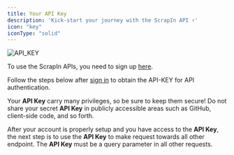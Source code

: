 ```yaml
---
title: Your API Key
description: 'Kick-start your journey with the ScrapIn API ⚡️'
icon: "key"
iconType: "solid"
---
```


![API_KEY](https://docs.reversecontact.com/integrations.png)

To use the ScrapIn APIs, you need to sign up [here](https://app.reversecontact.com/register).

Follow the steps below after [sign in](https://app.reversecontact.com/login) to obtain the API-KEY for API authentication.

<Steps>
  <Step title="Create an account">
  </Step>
  <Step title="Go to the Dashboard">
  </Step>
  <Step title="Select Integrations on the sidebar">
  </Step>
  <Step title="Get your API Key">
  </Step>
</Steps>

<Warning>Your <b>API Key</b> carry many privileges, so be sure to keep them secure! Do not share your secret <b>API Key</b> in publicly accessible areas such as GitHub, client-side code, and so forth.</Warning>

After your account is properly setup and you have access to the <b>API Key</b>, the next step is to use the <b>API Key</b> to make request towards all other endpoint. The <b>API Key</b> must be a query parameter in all other requests.